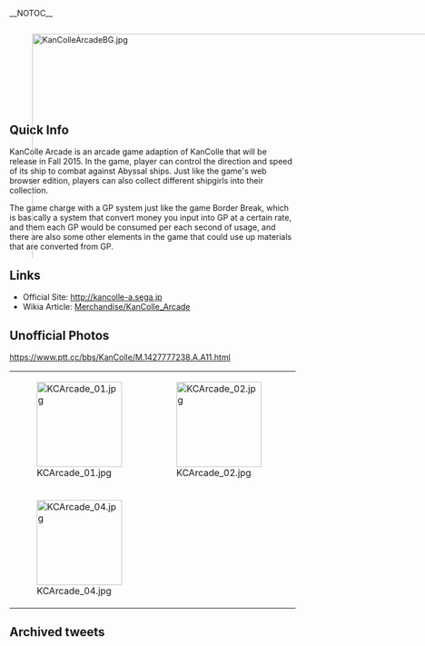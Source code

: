 __NOTOC__
<div style="position:absolute; width:100%; height:410px; overflow:hidden;">
[[File:KanColleArcadeBG.jpg|770px|center]]
</div>
<div style="height:1px;"></div>
<div style="position:relative; width:550px; margin:170px auto 0px;">
{{Tweet
|link = https://twitter.com/KanColle_STAFF
|EN = We're now developing Kancolle Arcade with Sega AM2. Arcade Version Key Visual includes Aviation Battleship Ise and Hyuuga! We're now preparing for it to be launched during this Fall!
|JP = 現在「艦これ」運営鎮守府は、セガAM2研さんと共同開発で、「艦これアーケード」の準備を進めています。アーケード版キービジュアルは、航空戦艦「伊勢」及び「日向」！今年秋全国での本格稼働を目指して、現在開発＆準備を進めています。
}}
</div>


==Quick Info==
KanColle Arcade is an arcade game adaption of KanColle that will be release in Fall 2015. In the game, player can control the direction and speed of its ship to combat against Abyssal ships. Just like the game's web browser edition, players can also collect different shipgirls into their collection.

The game charge with a GP system just like the game Border Break, which is basically a system that convert money you input into GP at a certain rate, and them each GP would be consumed per each second of usage, and there are also some other elements in the game that could use up materials that are converted from GP.

==Links==
* Official Site: http://kancolle-a.sega.jp
* Wikia Article: [[Merchandise/KanColle_Arcade]] 

==Unofficial Photos==
https://www.ptt.cc/bbs/KanColle/M.1427777238.A.A11.html

{| class="wikitable" style="margin:0px auto;"
|-
| style="width:150px;" |[[File:KCArcade_01.jpg|150px]]
| style="width:150px;" |[[File:KCArcade_02.jpg|150px]]
| style="width:150px;" |[[File:KCArcade_03.jpg|150px]]
|-
|[[File:KCArcade_04.jpg|150px]]
|
|
|}

== Archived tweets ==
<br><div class="mw-collapsible mw-collapsed">
{{MultiTweet
|MultiTweetID = ArchivedTweet
|color = #ace
|title = Archived tweet

|link01 = https://twitter.com/KanColle_STAFF/status/555231460081160193
|JP01 = 2015年夏のスタートを目指して、『艦これアーケード』を【セガAM2研】さんと「艦これ」運営鎮守府で現在企画開発を進めています。同先行ロケーションテストを今月下旬に実施予定です。参加ご希望の提督は下記ご案内をご覧ください！<br> http://kancolle-a.sega.jp/ 
|EN01 = 2015年夏のスタートを目指して、『艦これアーケード』を【セガAM2研】さんと「艦これ」運営鎮守府で現在企画開発を進めています。同先行ロケーションテストを今月下旬に実施予定です。参加ご希望の提督は下記ご案内をご覧ください！<br> http://kancolle-a.sega.jp/ 
|TL01 = 

|link02 = https://twitter.com/KanColle_STAFF/status/559518233430994944
|JP02 = 先週末東京秋葉原で実施された【艦これアーケード】先行ロケテストに参加された提督の皆さん、ご協力本当にありがとうございました！ロケテスト全行程を無事終了致しました。今年夏稼働を目指して、セガ【AM2研】皆さんと共に準備を進めてまいります。続報は来月お知らせできる予定です。
|EN02 = 先週末東京秋葉原で実施された【艦これアーケード】先行ロケテストに参加された提督の皆さん、ご協力本当にありがとうございました！ロケテスト全行程を無事終了致しました。今年夏稼働を目指して、セガ【AM2研】皆さんと共に準備を進めてまいります。続報は来月お知らせできる予定です。
|TL02 = 

|link03 = https://twitter.com/KanColle_STAFF/status/562412234991616000
|JP03 = 今月バレンタインデー(2/14)に幕張で幕張メッセで開催される【JAEPO2015】に、「艦これアーケード」のロケテストバージョン改が展開されます！事前登録で、一般の皆さんの先行体験も可能です！詳しくは下記特設サイトで！<br> 
http://kancolle-a.sega.jp/ 
|EN03 = 今月バレンタインデー(2/14)に幕張で幕張メッセで開催される【JAEPO2015】に、「艦これアーケード」のロケテストバージョン改が展開されます！事前登録で、一般の皆さんの先行体験も可能です！詳しくは下記特設サイトで！<br> 
http://kancolle-a.sega.jp/ 
|TL03 = 

|link04 = https://twitter.com/KanColle_STAFF/status/566404502740152321
|JP04 = 本日【2/14】一般公開の【JAEPO2015】(幕張メッセ)に、「艦これアーケード」が展開されています！先行体験会の事前登録は既に終了していますが、会場では加賀さんなどを担当する井口裕香さんが参加する同プレゼンテーションや、艦娘モーションサイネージも用意されています。
|EN04 = 本日【2/14】一般公開の【JAEPO2015】(幕張メッセ)に、「艦これアーケード」が展開されています！先行体験会の事前登録は既に終了していますが、会場では加賀さんなどを担当する井口裕香さんが参加する同プレゼンテーションや、艦娘モーションサイネージも用意されています。
|TL04 = 

|link05 = https://twitter.com/KanColle_STAFF/status/618218542417055744
|JP05 = 現在「艦これ」運営鎮守府は、セガAM2研さんと共同開発で、「艦これアーケード」の準備を進めています。アーケード版キービジュアルは、航空戦艦「伊勢」及び「日向」！今年秋全国での本格稼働を目指して、現在開発＆準備を進めています。<br> https://pbs.twimg.com/media/CJRafPiUcAA4i7R.jpg
|EN05 = 現在「艦これ」運営鎮守府は、セガAM2研さんと共同開発で、「艦これアーケード」の準備を進めています。アーケード版キービジュアルは、航空戦艦「伊勢」及び「日向」！今年秋全国での本格稼働を目指して、現在開発＆準備を進めています。<br> https://pbs.twimg.com/media/CJRafPiUcAA4i7R.jpg
|TL05 = 

|link06 = https://twitter.com/KanColle_STAFF/status/641774076575387648
|JP06 = 「艦これ」表紙＆巻頭総力特集の【コンプティーク】最新号は、本日9/10から全国の本屋さんで発売です。描きおろしの「霞＆矢矧」が目印です。伊勢＆日向＆瑞雲の「艦これ」アーケードAimeカードも付録で同梱されています。本屋さんで見かけたら、ぜひよろしくお願い致します！
|EN06 = 「艦これ」表紙＆巻頭総力特集の【コンプティーク】最新号は、本日9/10から全国の本屋さんで発売です。描きおろしの「霞＆矢矧」が目印です。伊勢＆日向＆瑞雲の「艦これ」アーケードAimeカードも付録で同梱されています。本屋さんで見かけたら、ぜひよろしくお願い致します！
|TL06 = 

|link07 = https://twitter.com/KanColle_STAFF/status/659278486897430528
|JP07 = セガさんと進めている「艦これアーケード」ですが、製品生産過程に遅れが生じており、稼働日が2016年春に変更となりました。楽しみにお待ち頂いている提督の皆さん、大変申し訳ありません…今冬に先行体験できる機会を準備しています。<br> http://kancolle-a.sega.jp/ 
|EN07 = セガさんと進めている「艦これアーケード」ですが、製品生産過程に遅れが生じており、稼働日が2016年春に変更となりました。楽しみにお待ち頂いている提督の皆さん、大変申し訳ありません…今冬に先行体験できる機会を準備しています。<br> http://kancolle-a.sega.jp/ 
|TL07 = 

|link08 = https://twitter.com/KanColle_STAFF/status/676562902992613376
|JP08 = 今月12/18(金)～20(日)期間実施予定の「艦これアーケード」クリスマスロケーションテスト【アーケード特別練習航海】の詳細情報は、こちらのサイトから！http://kancolle-a.sega.jp/ 
どうぞよろしくお願い致します！
|EN08 = 今月12/18(金)～20(日)期間実施予定の「艦これアーケード」クリスマスロケーションテスト【アーケード特別練習航海】の詳細情報は、こちらのサイトから！http://kancolle-a.sega.jp/ 
どうぞよろしくお願い致します！
|TL08 = 

|link09 = https://twitter.com/KanColle_STAFF/status/677648437060481024
|JP09 = マルキューサンゴー。提督の皆さん、おはようございます！

今日は金曜日！本日より三日間の期間限定で、東京秋葉原に於いて「艦これアーケード」の【特別練習公開(クリスマスロケテスト)】がスタート致します。本日も金曜カレーを食べて、元気に頑張ってまいりましょう！
|EN09 = マルキューサンゴー。提督の皆さん、おはようございます！

今日は金曜日！本日より三日間の期間限定で、東京秋葉原に於いて「艦これアーケード」の【特別練習公開(クリスマスロケテスト)】がスタート致します。本日も金曜カレーを食べて、元気に頑張ってまいりましょう！
|TL09 = 

|link10 = https://twitter.com/KanColle_STAFF/status/699030485121413121
|JP10 = 【2/19(金)＆2/20(土)※一般公開日】に幕張で開催されるJAEPOに、セガさんと共同開発した「艦これ」アーケード出展致します！艦娘CVも交えたステージイベントも開催予定！また、現在秋葉原/新宿で開催中の練習航海【ロケーションテスト】、大阪での実施も検討中です！
|EN10 = 【2/19(金)＆2/20(土)※一般公開日】に幕張で開催されるJAEPOに、セガさんと共同開発した「艦これ」アーケード出展致します！艦娘CVも交えたステージイベントも開催予定！また、現在秋葉原/新宿で開催中の練習航海【ロケーションテスト】、大阪での実施も検討中です！
|TL10 = 

|link11 = https://twitter.com/KanColle_STAFF/status/699758789847707649
|JP11 = セガさんと共同開発した「艦これ」アーケード、現在東京の秋葉原/新宿で練習航海【ロケーションテスト】を実施中です。お近くの提督方は、ぜひ足を運んで頂けますと幸いです。また、大阪エリアでの開催も鋭意準備中です！関西エリアの提督の皆さん、もう少しだけお待ちください！
|EN11 = セガさんと共同開発した「艦これ」アーケード、現在東京の秋葉原/新宿で練習航海【ロケーションテスト】を実施中です。お近くの提督方は、ぜひ足を運んで頂けますと幸いです。また、大阪エリアでの開催も鋭意準備中です！関西エリアの提督の皆さん、もう少しだけお待ちください！
|TL11 = 

|link12 = https://twitter.com/KanColle_STAFF/status/700119432807346176
|JP12 = 幕張メッセで【2/19(金)＆2/20(土)※一般公開日】に開催されるJAEPOに、セガさんと共同開発した「艦これアーケード」展開致します！艦娘CVも参加するステージイベントも開催です。19日は井口裕香さん、20日は藤田咲さん、大坪由佳さん、日高里菜さんが参加予定です。
|EN12 = 幕張メッセで【2/19(金)＆2/20(土)※一般公開日】に開催されるJAEPOに、セガさんと共同開発した「艦これアーケード」展開致します！艦娘CVも参加するステージイベントも開催です。19日は井口裕香さん、20日は藤田咲さん、大坪由佳さん、日高里菜さんが参加予定です。
|TL12 = 

|link13 = https://twitter.com/KanColle_STAFF/status/700479147383066624
|JP13 = 「赤城」や「扶桑」型姉妹などの艦娘CVを担当する現役提督、藤田咲さんから、現在作戦展開中の「艦これ」冬イベ【出撃！礼号作戦】攻略完了の連絡を頂きました！
さっきぃ提督、お疲れさまでした！藤田さんは、明日一般公開のJAEPO、「艦これアーケード」ステージにも参加予定です。
|EN13 = 「赤城」や「扶桑」型姉妹などの艦娘CVを担当する現役提督、藤田咲さんから、現在作戦展開中の「艦これ」冬イベ【出撃！礼号作戦】攻略完了の連絡を頂きました！
さっきぃ提督、お疲れさまでした！藤田さんは、明日一般公開のJAEPO、「艦これアーケード」ステージにも参加予定です。
|TL13 = 

|link14 = https://twitter.com/KanColle_STAFF/status/703031968334610432
|JP14 = 今春全国本稼働を目指して現在東京(秋葉原/新宿)で実施中の「艦これアーケード」【練習航海(ロケーションテスト)】は、来週【3/2(水)】に終了予定です。また、その後できるだけ早い時期に大阪での【練習航海】実施を目指しています。関西の提督の皆さん、少しだけお待ちください！
|EN14 = 今春全国本稼働を目指して現在東京(秋葉原/新宿)で実施中の「艦これアーケード」【練習航海(ロケーションテスト)】は、来週【3/2(水)】に終了予定です。また、その後できるだけ早い時期に大阪での【練習航海】実施を目指しています。関西の提督の皆さん、少しだけお待ちください！
|TL14 = 

|link15 = https://twitter.com/KanColle_STAFF/status/704472362117238785
|JP15 = 「艦これアーケード」今春の全国本稼働に向けて、本日【3/1(火)】より「着任準備キャンペーン」を開始致します。三年前の本家同様に、「大井」っちが特典としてゲット可能です。さらに特製カードケースも！
詳しくはこちらから！http://kancolle-a.sega.jp/players/information/160301_2.html 
|EN15 = 「艦これアーケード」今春の全国本稼働に向けて、本日【3/1(火)】より「着任準備キャンペーン」を開始致します。三年前の本家同様に、「大井」っちが特典としてゲット可能です。さらに特製カードケースも！
詳しくはこちらから！http://kancolle-a.sega.jp/players/information/160301_2.html 
|TL15 = 

|link16 = https://twitter.com/KanColle_STAFF/status/720048440105807872
|JP16 = 今春稼働開始の「艦これアーケード」、現在展開準備を進めています。「艦これアーケード」設置店舗を、来週【4/19(火)】よりお知らせできる予定です！詳しくは、こちらをご参照ください。http://kancolle-a.sega.jp/ どうぞよろしくお願いいたします！
|EN16 = 今春稼働開始の「艦これアーケード」、現在展開準備を進めています。「艦これアーケード」設置店舗を、来週【4/19(火)】よりお知らせできる予定です！詳しくは、こちらをご参照ください。http://kancolle-a.sega.jp/ どうぞよろしくお願いいたします！
|TL16 = 

|link17 = https://twitter.com/KanColle_STAFF/status/721511694258667522
|JP17 = ヒトマルサンマル。提督の皆さん、おはようございます。

今日は日曜日。現在「艦これアーケード」の稼働展開準備が進められています。表情豊かに艦娘が動き、緊迫のバトルが楽しめる「動」の「艦これ」、「艦これアーケード」、【4/26(火)】全国のゲームセンターで稼働開始です！
|EN17 = ヒトマルサンマル。提督の皆さん、おはようございます。

今日は日曜日。現在「艦これアーケード」の稼働展開準備が進められています。表情豊かに艦娘が動き、緊迫のバトルが楽しめる「動」の「艦これ」、「艦これアーケード」、【4/26(火)】全国のゲームセンターで稼働開始です！
|TL17 = 

|link18 = https://twitter.com/KanColle_STAFF/status/722222494959013888
|JP18 = 【4/26(火)】より全国のゲームセンターで公式稼働予定の「艦これアーケード」、同設置店舗情報を公開いたしました。着任予定の提督方は、下記サイトより、お近くの設置予定店舗をご確認ください。どうぞよろしくお願いいたします！
https://kancolle-arcade.net/ac/#/place 
|EN18 = 【4/26(火)】より全国のゲームセンターで公式稼働予定の「艦これアーケード」、同設置店舗情報を公開いたしました。着任予定の提督方は、下記サイトより、お近くの設置予定店舗をご確認ください。どうぞよろしくお願いいたします！
https://kancolle-arcade.net/ac/#/place 
|TL18 = 

|link19 = https://twitter.com/KanColle_STAFF/status/724757585857908736
|JP19 = マルキューサンマル。提督の皆さん、おはようございます！

今日は火曜日！そして本日【4/26(火)】より、いよいよ「艦これアーケード」が全国の同配備ゲームセンターさんで稼働開始です！本日も頑張ってまいりましょう！
|EN19 = マルキューサンマル。提督の皆さん、おはようございます！

今日は火曜日！そして本日【4/26(火)】より、いよいよ「艦これアーケード」が全国の同配備ゲームセンターさんで稼働開始です！本日も頑張ってまいりましょう！
|TL19 = 

|link20 = https://twitter.com/KanColle_STAFF/status/724759209238138880
|JP20 = 本日、【艦これアーケード】が抜錨、稼働開始いたしました！同鎮守府に着任される予定の提督の皆さん、「艦娘」が動き、リアルタイムに戦う【艦これアーケード】、どうぞよろしくお願いいたします！
最新【設置店舗】情報はこちらです。https://kancolle-arcade.net/ac/#/place  
|EN20 = 本日、【艦これアーケード】が抜錨、稼働開始いたしました！同鎮守府に着任される予定の提督の皆さん、「艦娘」が動き、リアルタイムに戦う【艦これアーケード】、どうぞよろしくお願いいたします！
最新【設置店舗】情報はこちらです。https://kancolle-arcade.net/ac/#/place  
|TL20 = 

|link21 = https://twitter.com/KanColle_STAFF/status/725483562380619776
|JP21 = 本日【4/28(木)】より「艦これアーケード」に、長門型戦艦「長門」「陸奥」、吹雪型駆逐艦「白雪」「初雪」をはじめとした9隻の艦娘、そして「北方海域」が追加実装されました。全国のゲームセンターに着任されている提督の皆さん、どうぞよろしくお願いいたします！
|EN21 = 本日【4/28(木)】より「艦これアーケード」に、長門型戦艦「長門」「陸奥」、吹雪型駆逐艦「白雪」「初雪」をはじめとした9隻の艦娘、そして「北方海域」が追加実装されました。全国のゲームセンターに着任されている提督の皆さん、どうぞよろしくお願いいたします！
|TL21 = 

|link22 = https://twitter.com/KanColle_STAFF/status/732008011930050560
|JP22 = 現在全国の本屋さんで発売中の【コンプティーク】最新6月号は、「艦これ」三周年特集号です。表紙は「大和&Iowa」、CMは「大和」が務めます。付録には「艦これアーケード」のカード整理にも最適な艦隊カードホルダーが同梱です！ <br> https://pbs.twimg.com/media/CiidaEzUUAA6IOT.png
|EN22 = 現在全国の本屋さんで発売中の【コンプティーク】最新6月号は、「艦これ」三周年特集号です。表紙は「大和&Iowa」、CMは「大和」が務めます。付録には「艦これアーケード」のカード整理にも最適な艦隊カードホルダーが同梱です！ <br> https://pbs.twimg.com/media/CiidaEzUUAA6IOT.png
|TL22 = 

|link23 = https://twitter.com/KanColle_STAFF/status/734542190609895426
|JP23 = 今週【5/26(木)】実施予定の「艦これアーケード」今月のアップデートでは、駆逐艦「睦月」「如月」、そして「雪風」。重巡洋艦「古鷹」「加古」を追加実装予定です。全国のゲームセンターに着任されている提督の皆さん、引き続きどうぞよろしくお願いいたします！
|EN23 = 今週【5/26(木)】実施予定の「艦これアーケード」今月のアップデートでは、駆逐艦「睦月」「如月」、そして「雪風」。重巡洋艦「古鷹」「加古」を追加実装予定です。全国のゲームセンターに着任されている提督の皆さん、引き続きどうぞよろしくお願いいたします！
|TL23 = 

|link24 = https://twitter.com/KanColle_STAFF/status/742515405374132225
|JP24 = 「艦これアーケード」では、次期アップデート、【REVISION2】の海上公試(ロケテスト)の準備を進めています。【REVISION2】では「任務」関連の実装、及び主砲装備の「第二開発」及び「建造中」の母港執務室操作などが可能になります。
|EN24 = 「艦これアーケード」では、次期アップデート、【REVISION2】の海上公試(ロケテスト)の準備を進めています。【REVISION2】では「任務」関連の実装、及び主砲装備の「第二開発」及び「建造中」の母港執務室操作などが可能になります。
|TL24 = 

|link25 = https://twitter.com/KanColle_STAFF/status/742515609309569024
|JP25 = 「艦これアーケード」の【REVISION2】海上公試(ロケテスト)は、【6/15(水)】より下記店舗で実施予定です。<br>
・秋葉原GiGO<br>
・クラブ セガ 新宿西口<br>
・セガ池袋GiGO<br>
詳しくはこちらをご覧ください！<br>
http://kancolle-a.sega.jp/players/information/160614_1.html 
|EN25 = 「艦これアーケード」の【REVISION2】海上公試(ロケテスト)は、【6/15(水)】より下記店舗で実施予定です。<br>
・秋葉原GiGO<br>
・クラブ セガ 新宿西口<br>
・セガ池袋GiGO<br>
詳しくはこちらをご覧ください！<br>
http://kancolle-a.sega.jp/players/information/160614_1.html 
|TL25 = 

|link26 = https://twitter.com/KanColle_STAFF/status/747226173638250496
|JP26 = マルキューサンマル。提督の皆さん、おはようございます！

今日は月曜日！六月最終週となりました。現在「艦これ」運営鎮守府は、今週実施予定のメンテ＆アップデート準備を進めています。また、今週は「艦これアーケード」もアップデート致します。本日も元気に頑張ってまいりましょう！
|EN26 = マルキューサンマル。提督の皆さん、おはようございます！

今日は月曜日！六月最終週となりました。現在「艦これ」運営鎮守府は、今週実施予定のメンテ＆アップデート準備を進めています。また、今週は「艦これアーケード」もアップデート致します。本日も元気に頑張ってまいりましょう！
|TL26 = 

|link27 = https://twitter.com/KanColle_STAFF/status/747227593355603969
|JP27 = 今週【6/30(木)】より、【艦これアーケード】では駆逐艦「綾波」「敷波」、そして重巡洋艦「那智」「足柄」「羽黒」を追加実装予定です。また、「任務」「第二開発」やいくつかの機能追加/仕様変更を実装した【REVISION2】に更新予定です。どうぞよろしくお願い致します！
|EN27 = 今週【6/30(木)】より、【艦これアーケード】では駆逐艦「綾波」「敷波」、そして重巡洋艦「那智」「足柄」「羽黒」を追加実装予定です。また、「任務」「第二開発」やいくつかの機能追加/仕様変更を実装した【REVISION2】に更新予定です。どうぞよろしくお願い致します！
|TL27 = 

|link28 = https://twitter.com/KanColle_STAFF/status/752303210207907840
|JP28 = 明日【7/12(火)】より【艦これアーケード】では「新海域」が投入されます。同海域では、新たに「敵潜水艦」が出現、対潜戦闘が可能となります。全国のゲームセンターに着任されている提督の皆さん、引き続きどうぞよろしくお願い致します！
|EN28 = ''KC Arcade getting new map and getting enemy submarines''
|TL28 = Rough: [[User:Rephira|Rephira]]

|link29 = https://twitter.com/KanColle_STAFF/status/752305296224055296
|JP29 = 明日【艦これアーケード】に投入予定の新海域における対潜戦闘の様子も収録した、藤田咲提督のプレイムービーを公開しました。全国のゲームセンターに着任中の提督の皆さん、ぜひこちらもご参照ください。どうぞよろしくお願い致します！
http://kancolle-a.sega.jp/players/information/160711_1.html 
#艦これ
|EN29 = ''Fujita Saki video previewing new map''<br>(note: [https://youtu.be/U6d6LiAaEu8  Fujita Saki video previewing via Youtube])
|TL29 = Rough: [[User:Rephira|Rephira]]<br>[[User:Crazy teitoku|Crazy teitoku]]

|link30 = https://twitter.com/KanColle_STAFF/status/755924978705403904
|JP30 = 【艦これアーケード】では、駆逐艦「陽炎」「不知火」「黒潮」を来週【7/26(火)】に追加投入予定です！全国のゲームセンターに着任中の提督の皆さん、「陽炎」「不知火」「黒潮」も、どうぞよろしくお願い致します！ https://t.co/d1JYhhaani
|EN30 = ''Kagerou, Shiranui, and Kuroshio appearing on KanColle Arcade on July26 patch''
|TL30 = Rough: [[User:Shinhwalee|Shinhwalee]]

|link31 = https://twitter.com/KanColle_STAFF/status/757736140774395905
|JP31 = 【艦これアーケード】に、駆逐艦「陽炎」「不知火」「黒潮」を本日【7/26(火)】に追加投入しました。また、藤田咲提督のプレイ映像も追加公開しました。全国のゲームセンターに着任中の提督の皆さん、どうぞよろしくお願い致します！ https://t.co/flZ26dFLm9
|EN31 = ''Arcade getting Kagerou, Shiranui and Kuroshio.''<br>(note: [https://www.youtube.com/watch?v=1MsD1PACA28 Fujita Saki in a new video on Kancolle Arcade via Youtube])
|TL31 = Rough: [[User:Rephira|Rephira]]<br>Rough: [[User:Crazy teitoku|Crazy teitoku]]

|link32 = https://twitter.com/KanColle_STAFF/status/767521104546009088
|JP32 = 全国のゲームセンターに展開中の「艦これアーケード」に、軽巡「長良」「五十鈴」「名取」「由良」が明日【8/23(火)】追加実装予定です。ゲームセンターに着任中の提督の皆さん、夏の終りも「艦これ」と「艦娘」をどうぞよろしくお願い致します！
|EN32 = 全国のゲームセンターに展開中の「艦これアーケード」に、軽巡「長良」「五十鈴」「名取」「由良」が明日【8/23(火)】追加実装予定です。ゲームセンターに着任中の提督の皆さん、夏の終りも「艦これ」と「艦娘」をどうぞよろしくお願い致します！
|TL32 = 

|link33 = https://twitter.com/KanColle_STAFF/status/775493187372670977
|JP33 = 全国のゲームセンターで稼働中の「艦これアーケード」に、最上型重巡洋艦「最上」「三隈」「鈴谷」「熊野」及び新海域が【9/15(木)】より実装されます。ゲームセンターに着任されている提督の皆さん、どうぞよろしくお願い致します！ https://t.co/dBDpc0nFcH
|EN33 = ''Arcade getting the Mogami class''
|TL33 = Rough: [[User:Rephira|Rephira]]

|link34 = https://twitter.com/KanColle_STAFF/status/778032647079546880
|JP34 = 全国のゲームセンターで稼働中の「艦これアーケード」初のイベント【第壱回<br> 期間限定海域：敵艦隊前線泊地殴り込み】を、今秋開催致します。今夏の「第参回艦これ観艦式」での映像や同情報・キャンペーン情報を下記で公開開始しました！ https://t.co/L6NNAzcwVG
|EN34 = 全国のゲームセンターで稼働中の「艦これアーケード」初のイベント【第壱回<br> 期間限定海域：敵艦隊前線泊地殴り込み】を、今秋開催致します。今夏の「第参回艦これ観艦式」での映像や同情報・キャンペーン情報を下記で公開開始しました！ https://t.co/L6NNAzcwVG
|TL34 = 

|link35 = https://twitter.com/KanColle_STAFF/status/778034403301658624
|JP35 = 今秋開催予定の「艦これアーケード」初のイベントとなる【第壱回<br> 期間限定海域：敵艦隊前線泊地殴り込み】では、翔鶴型航空母艦一番艦「翔鶴」及び同二番艦「瑞鶴」他を投入予定です。全国のゲームセンターに着任されている提督の皆さん、今秋も引き続きどうぞよろしくお願い致します！
|EN35 = ''During the KanColle Arcade Fall Event, Shoukaku and Zuikaku will be implemented into the game.''
|TL35 = Rough: [[User:Shinhwalee|Shinhwalee]]

|link36 = https://twitter.com/KanColle_STAFF/status/783103690626301952
|JP36 = 「艦これアーケード」で今秋開催予定の【第壱回<br> 期間限定海域：敵艦隊前線泊地殴り込み】に関する作戦要項をお知らせ致します。本限定海域では「丙作戦」そして、同作戦を完遂後「乙作戦」への参加が可能です。同作戦の詳細はこちらから！ https://t.co/t30xyxuOHX
|EN36 = ''KC Arcade event has been announced. It has an easy and medium difficulty.''
|TL36 = Rough: [[User:Tsubakura|Tsubakura]]

|link37 = https://twitter.com/KanColle_STAFF/status/785301855454670848
|JP37 = 全国のゲームセンターで稼働中の「艦これアーケード」では、今秋【第壱回<br> 期間限定海域：敵艦隊前線泊地殴り込み】を作戦展開予定です。同作戦では、第五航空戦隊の航空母艦「翔鶴」及び「瑞鶴」、そしてある軽空母も投入予定です。お楽しみに！
|EN37 = ''Arcade event in Fall, [[Shoukaku]], [[Zuikaku]] and a CVL to be implemented.''
|TL37 = Rough: [[User:Ckwng|Ckwng]]

|link38 = https://twitter.com/KanColle_STAFF/status/788177331722391552
|JP38 = 全国のゲームセンターで稼働中の「艦これアーケード」では、今月下旬【10/27(木)】より、初のイベントとなる【第壱回<br> 期間限定海域：敵艦隊前線泊地殴り込み】を作戦展開予定です！同作戦では、航空母艦「翔鶴」「瑞鶴」、そして軽空母「祥鳳」「瑞鳳」を投入予定です。お楽しみに！ 
|EN38 = ''Standard Carriers [[Zuikaku]] and [[Shoukaku]] being implemented for the First event for KanColle Arcade''
|TL38 = Rough: [[User:Shinhwalee|Shinhwalee]]

|link39 = https://twitter.com/KanColle_STAFF/status/790714888901369856
|JP39 = ゲームセンターで稼働中の「艦これアーケード」では、いよいよ明後日【10/27(木)】より、「翔鶴」「瑞鶴」「祥鳳」「瑞鳳」との邂逅が可能な【第壱回<br> 期間限定海域：敵艦隊前線泊地殴り込み】作戦開始です！最新情報はこちらから！https://t.co/9b1mhJLiWO
|EN39 = ''Arcade Event starting where you can get [[Zuikaku]], [[Shoukaku]], [[Zuihou]] and [[Shouhou]]''
|TL39 = Rough: [[User:Segar|Segar]]<br> Rough: [[User:Shinhwalee|Shinhwalee]]

|link40 = https://twitter.com/KanColle_STAFF/status/791437869889925120
|JP40 = ゲームセンターで稼働中の「艦これアーケード」では、いよいよ本日【10/27(木)】より、アーケード初イベントとなる【第壱回<br> 期間限定海域：敵艦隊前線泊地殴り込み】が作戦開始です！同限定海域では「泊地棲鬼」等と交戦、「翔鶴」「瑞鶴」及び「祥鳳」「瑞鳳」との邂逅が可能です！
|EN40 = ''Arcade event starts today. New ships include [[Shoukaku]], [[Zuikaku]], [[Shouhou]] and [[Zuihou]] and abyssal (obviously unplayable) ship Anchorage demon.''
|TL40 = Rough: [[User:Crazy teitoku|Crazy teitoku]]<br> Rough: [[User:Tsubakura|Tsubakura]]<br> Rough: [[User:Qunow|Qunow]]

|link41 = https://twitter.com/KanColle_STAFF/status/808470045844086788
|JP41 = 全国のゲームセンターで稼働中の「艦これアーケード」。今月【12/15(木)】には、いよいよ軽巡洋艦「鬼怒」「阿武隈」、そして「夕張」を投入です！いろいろパナイ！ゲームセンターで逢える「艦娘」たちも、引き続きどうぞよろしくお願い致します！
|EN41 = ''Kinu being added to KanColle Arcade, on December 15''
|TL41 = Rough: [[User:Shinhwalee|Shinhwalee]]

|link42 = 
|JP42 = 
|EN42 = 
|TL42 = 

|link43 = 
|JP43 = 
|EN43 = 
|TL43 = 

|link44 = 
|JP44 = 
|EN44 = 
|TL44 = 

|link45 = 
|JP45 = 
|EN45 = 
|TL45 = 

|link46 = 
|JP46 = 
|EN46 = 
|TL46 = 

|link47 = 
|JP47 = 
|EN47 = 
|TL47 = 

|link48 = 
|JP48 = 
|EN48 = 
|TL48 = 

|link49 = 
|JP49 = 
|EN49 = 
|TL49 = 

|link50 = 
|JP50 = 
|EN50 = 
|TL50 = 

|link51 = 
|JP51 = 
|EN51 = 
|TL51 = 

|link52 = 
|JP52 = 
|EN52 = 
|TL52 = 

|link53 = 
|JP53 = 
|EN53 = 
|TL53 = 

|link54 = 
|JP54 = 
|EN54 = 
|TL54 = 

|link55 = 
|JP55 = 
|EN55 = 
|TL55 = 

|link56 = 
|JP56 = 
|EN56 = 
|TL56 = 

|link57 = 
|JP57 = 
|EN57 = 
|TL57 = 

|link58 = 
|JP58 = 
|EN58 = 
|TL58 = 

|link59 = 
|JP59 = 
|EN59 = 
|TL59 = 

|link60 = 
|JP60 = 
|EN60 = 
|TL60 = 
}}
</div><ac_metadata title="Staff announces Kancolle Arcade" notify_everyone="1436231128" lastmove="1473999156"> </ac_metadata>